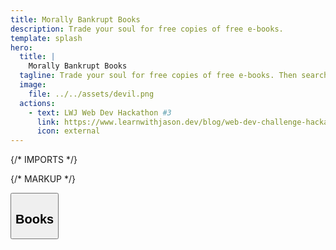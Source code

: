 ```yaml
---
title: Morally Bankrupt Books
description: Trade your soul for free copies of free e-books.
template: splash
hero:
  title: |
    Morally Bankrupt Books
  tagline: Trade your soul for free copies of free e-books. Then search through all of them at once with Algolia.
  image:
    file: ../../assets/devil.png
  actions:
    - text: LWJ Web Dev Hackathon #3
      link: https://www.learnwithjason.dev/blog/web-dev-challenge-hackathon-algolia
      icon: external
---
```


{/* IMPORTS */}


{/* MARKUP */}

<Button />

## Books

<div class="grid grid-cols-1 sm:grid-cols-2 md:grid-cols-3 gap-8">

<EbookCard
  title="Eloquent JavaScript"
  author="Marijn Haverbeke"
  price={1}
  imageUrl="https://eloquentjavascript.net/img/cover.jpg"
  credit="https://eloquentjavascript.net/index.html"
  edition="4th Edition (2024)"
  license="CC BY-NC 3.0"
  href="/eloquent-js/00_intro/"
/>

<EbookCard
  title="Introduction to Git and GitHub"
  author="Bobby Iliev"
  price={1}
  imageUrl="https://camo.githubusercontent.com/a064158e3e91cc0ee88e561e5ae98973c11775a3891edcca6cc4684c30800a54/68747470733a2f2f696d6775722e636f6d2f30797974494c342e706e67"
  credit="https://eloquentjavascript.net/index.html"
  edition="2021"
  license="MIT"
  href="/intro-git/000-introduction/"
/>

</div>
